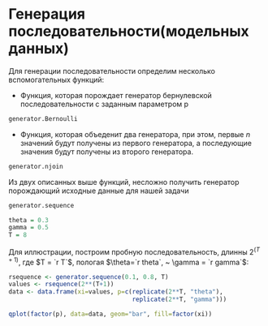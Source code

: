 # Генерация последовательности(модельных данных)

Для генерации последовательности определим несколько вспомогательных функций:
  
  * Функция, которая порождает генератор бернулевской последовательности с заданным параметром p
```r
generator.Bernoulli
```

* Функция, которая объеденит два генератора, при этом, первые $n$ значений будут получены из первого генератора, а последующие значения будут получены из второго генератора.
```r
generator.njoin
```

Из двух описанных выше функций, несложно получить генератор порождающий исходные данные для нашей задачи

```r
generator.sequence
```

```r
theta = 0.3
gamma = 0.5
T = 8
```
Для иллюстрации, построим пробную последовательность, длинны $2^{(T + 1)}$, где $T = `r T`$, пологая $\theta=`r theta`, ~ \gamma = `r gamma`$:
```r
rsequence <- generator.sequence(0.1, 0.8, T)
values <- rsequence(2**(T+1))
data <- data.frame(xi=values, p=c(replicate(2**T, "theta"), 
                                  replicate(2**T, "gamma")))

qplot(factor(p), data=data, geom="bar", fill=factor(xi))
```
